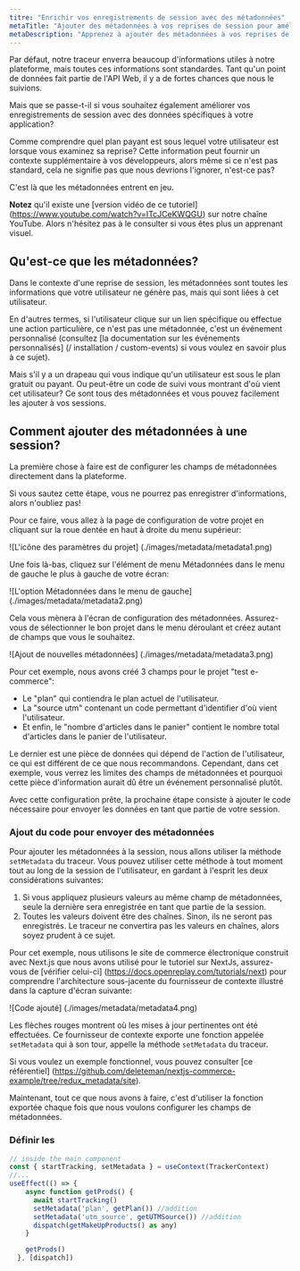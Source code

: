 ```yaml
---
titre: "Enrichir vos enregistrements de session avec des métadonnées"
metaTitle: "Ajouter des métadonnées à vos reprises de session pour améliorer vos informations"
metaDescription: "Apprenez à ajouter des métadonnées à vos reprises de session et à les utiliser pour améliorer les informations que vous obtenez de la plateforme"
---
```


<YoutubeVideo title="Regardez comment utiliser des métadonnées envoyées depuis votre application Next.js"
  description="Si vous n'aimez pas lire, vous pouvez suivre ce tutoriel vidéo qui vous montre comment envoyer des métadonnées depuis votre application vers la plateforme OpenReplay"
  videoURL="https://www.youtube.com/watch?v=ITcJCeKWQGU"
  />

Par défaut, notre traceur enverra beaucoup d'informations utiles à notre plateforme, mais toutes ces informations sont standardes. Tant qu'un point de données fait partie de l'API Web, il y a de fortes chances que nous le suivions.

Mais que se passe-t-il si vous souhaitez également améliorer vos enregistrements de session avec des données spécifiques à votre application?

Comme comprendre quel plan payant est sous lequel votre utilisateur est lorsque vous examinez sa reprise? Cette information peut fournir un contexte supplémentaire à vos développeurs, alors même si ce n'est pas standard, cela ne signifie pas que nous devrions l'ignorer, n'est-ce pas?

C'est là que les métadonnées entrent en jeu.

**Notez** qu'il existe une [version vidéo de ce tutoriel] (https://www.youtube.com/watch?v=ITcJCeKWQGU) sur notre chaîne YouTube. Alors n'hésitez pas à le consulter si vous êtes plus un apprenant visuel.

## Qu'est-ce que les métadonnées?

Dans le contexte d'une reprise de session, les métadonnées sont toutes les informations que votre utilisateur ne génère pas, mais qui sont liées à cet utilisateur.

En d'autres termes, si l'utilisateur clique sur un lien spécifique ou effectue une action particulière, ce n'est pas une métadonnée, c'est un événement personnalisé (consultez [la documentation sur les événements personnalisés] (/ installation / custom-events) si vous voulez en savoir plus à ce sujet).

Mais s'il y a un drapeau qui vous indique qu'un utilisateur est sous le plan gratuit ou payant. Ou peut-être un code de suivi vous montrant d'où vient cet utilisateur? Ce sont tous des métadonnées et vous pouvez facilement les ajouter à vos sessions.

## Comment ajouter des métadonnées à une session?

La première chose à faire est de configurer les champs de métadonnées directement dans la plateforme.

Si vous sautez cette étape, vous ne pourrez pas enregistrer d'informations, alors n'oubliez pas!

Pour ce faire, vous allez à la page de configuration de votre projet en cliquant sur la roue dentée en haut à droite du menu supérieur:

![L'icône des paramètres du projet] (./images/metadata/metadata1.png)

Une fois là-bas, cliquez sur l'élément de menu Métadonnées dans le menu de gauche le plus à gauche de votre écran:

![L'option Métadonnées dans le menu de gauche] (./images/metadata/metadata2.png)

Cela vous mènera à l'écran de configuration des métadonnées. Assurez-vous de sélectionner le bon projet dans le menu déroulant et créez autant de champs que vous le souhaitez.

![Ajout de nouvelles métadonnées] (./images/metadata/metadata3.png)

Pour cet exemple, nous avons créé 3 champs pour le projet "test e-commerce":

- Le "plan" qui contiendra le plan actuel de l'utilisateur.
- La "source utm" contenant un code permettant d'identifier d'où vient l'utilisateur.
- Et enfin, le "nombre d'articles dans le panier" contient le nombre total d'articles dans le panier de l'utilisateur.

Le dernier est une pièce de données qui dépend de l'action de l'utilisateur, ce qui est différent de ce que nous recommandons. Cependant, dans cet exemple, vous verrez les limites des champs de métadonnées et pourquoi cette pièce d'information aurait dû être un événement personnalisé plutôt.

Avec cette configuration prête, la prochaine étape consiste à ajouter le code nécessaire pour envoyer les données en tant que partie de votre session.

### Ajout du code pour envoyer des métadonnées

Pour ajouter les métadonnées à la session, nous allons utiliser la méthode `setMetadata` du traceur. Vous pouvez utiliser cette méthode à tout moment tout au long de la session de l'utilisateur, en gardant à l'esprit les deux considérations suivantes:

1. Si vous appliquez plusieurs valeurs au même champ de métadonnées, seule la dernière sera enregistrée en tant que partie de la session.
2. Toutes les valeurs doivent être des chaînes. Sinon, ils ne seront pas enregistrés. Le traceur ne convertira pas les valeurs en chaînes, alors soyez prudent à ce sujet.

Pour cet exemple, nous utilisons le site de commerce électronique construit avec Next.js que nous avons utilisé pour le tutoriel sur NextJs, assurez-vous de [vérifier celui-ci] (https://docs.openreplay.com/tutorials/next) pour comprendre l'architecture sous-jacente du fournisseur de contexte illustré dans la capture d'écran suivante:

![Code ajouté] (./images/metadata/metadata4.png)

Les flèches rouges montrent où les mises à jour pertinentes ont été effectuées. Ce fournisseur de contexte exporte une fonction appelée `setMetadata` qui à son tour, appelle la méthode `setMetadata` du traceur.

Si vous voulez un exemple fonctionnel, vous pouvez consulter [ce référentiel] (https://github.com/deleteman/nextjs-commerce-example/tree/redux_metadata/site).

Maintenant, tout ce que nous avons à faire, c'est d'utiliser la fonction exportée chaque fois que nous voulons configurer les champs de métadonnées.

### Définir les
```jsx
// inside the main component
const { startTracking, setMetadata } = useContext(TrackerContext)
//...
useEffect(() => {
    async function getProds() {
      await startTracking()
      setMetadata('plan', getPlan()) //addition 
      setMetadata('utm_source', getUTMSource()) //addition
      dispatch(getMakeUpProducts() as any)
    }

    getProds()
  }, [dispatch])
```
